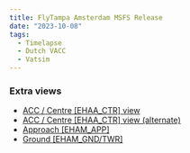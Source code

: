 ```yaml
---
title: FlyTampa Amsterdam MSFS Release
date: "2023-10-08"
tags:
  - Timelapse
  - Dutch VACC
  - Vatsim
---
```


<Youtube id="XHyIM8xRmyw" />

### Extra views

- [ACC / Centre [EHAA_CTR] view](https://youtu.be/-zyp0rLDO6k)
- [ACC / Centre [EHAA_CTR] view (alternate)](https://youtu.be/ySEjrfc9hhA)
- [Approach [EHAM_APP]](https://youtu.be/GIpzjXgGwdE)
- [Ground [EHAM_GND/TWR]](https://youtu.be/inGEUzU8CNc)

